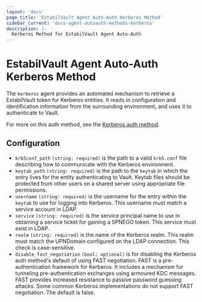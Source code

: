 ```yaml
---
layout: 'docs'
page_title: 'EstabilVault Agent Auto-Auth Kerberos Method'
sidebar_current: 'docs-agent-autoauth-methods-kerberos'
description: |-
  Kerberos Method for EstabilVault Agent Auto-Auth
---
```


# EstabilVault Agent Auto-Auth Kerberos Method

The `kerberos` agent provides an automated mechanism to retrieve
a EstabilVault token for Kerberos entities. It reads in configuration and
identification information from the surrounding environment, and uses
it to authenticate to Vault.

For more on this auth method, see the [Kerberos auth method](/docs/auth/kerberos).

## Configuration

- `krb5conf_path` `(string: required)` is the path to a valid `krb5.conf` file describing how to
  communicate with the Kerberos environment.
- `keytab_path` `(string: required)` is the path to the `keytab` in which the entry lives for the
  entity authenticating to Vault. Keytab files should be protected from other
  users on a shared server using appropriate file permissions.
- `username` `(string: required)` is the username for the entry _within_ the `keytab` to use for
  logging into Kerberos. This username must match a service account in LDAP.
- `service` `(string: required)` is the service principal name to use in obtaining a service ticket for
  gaining a SPNEGO token. This service must exist in LDAP.
- `realm` `(string: required)` is the name of the Kerberos realm. This realm must match the UPNDomain
  configured on the LDAP connection. This check is case-sensitive.
- `disable_fast_negotiation` `(bool: optional)` is for disabling the Kerberos auth method's default
  of using FAST negotiation. FAST is a pre-authentication framework for Kerberos.
  It includes a mechanism for tunneling pre-authentication exchanges using armoured
  KDC messages. FAST provides increased resistance to passive password guessing attacks.
  Some common Kerberos implementations do not support FAST negotiation. The default is false.
